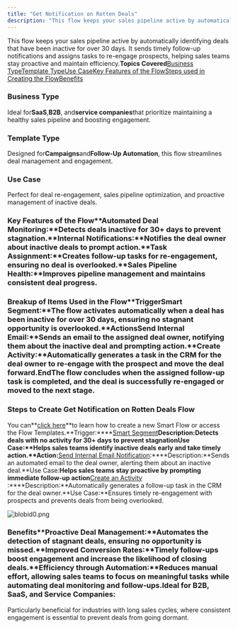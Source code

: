 ```yaml
---
title: "Get Notification on Rotten Deals"
description: "This flow keeps your sales pipeline active by automatically identifying deals that have been inactive for over 30 days. It sends timely follow-up noti..."
---
```


This flow keeps your sales pipeline active by automatically identifying deals that have been inactive for over 30 days. It sends timely follow-up notifications and assigns tasks to re-engage prospects, helping sales teams stay proactive and maintain efficiency.**Topics Covered**[Business Type](https://support.salesmate.io/hc/en-us/articles/42361349454873-Get-Notification-on-Rotten-Deals#h_01JHQ6C26E8V4VXF2DPX88JQ5X)[Template Type](https://support.salesmate.io/hc/en-us/articles/42361349454873-Get-Notification-on-Rotten-Deals#h_01JHQ6C26E0AP849CM0M7JKHBQ)[Use Case](https://support.salesmate.io/hc/en-us/articles/42361349454873-Get-Notification-on-Rotten-Deals#h_01JHQ6C26E5HA71SBKSYN23Z2J)[Key Features of the Flow](https://support.salesmate.io/hc/en-us/articles/42361349454873-Get-Notification-on-Rotten-Deals#h_01JHQ6CDX93G0GMS9CR7VD1CJC)[Steps used in Creating the Flow](https://support.salesmate.io/hc/en-us/articles/42361349454873-Get-Notification-on-Rotten-Deals#h_01JHQ6D9FP7E30XZ31VCKPAV5N)[Benefits](https://support.salesmate.io/hc/en-us/articles/42361349454873-Get-Notification-on-Rotten-Deals#h_01JHMMFTE8KF6T0KXD903ET9CZ)

### Business Type

Ideal for**SaaS**,**B2B**, and**service companies**that prioritize maintaining a healthy sales pipeline and boosting engagement.

### Template Type

Designed for**Campaigns**and**Follow-Up Automation**, this flow streamlines deal management and engagement.

### Use Case

Perfect for deal re-engagement, sales pipeline optimization, and proactive management of inactive deals.

### Key Features of the Flow**Automated Deal Monitoring:**Detects deals inactive for 30+ days to prevent stagnation.**Internal Notifications:**Notifies the deal owner about inactive deals to prompt action.**Task Assignment:**Creates follow-up tasks for re-engagement, ensuring no deal is overlooked.**Sales Pipeline Health:**Improves pipeline management and maintains consistent deal progress.

### Breakup of Items Used in the Flow**Trigger****Smart Segment:**The flow activates automatically when a deal has been inactive for over 30 days, ensuring no stagnant opportunity is overlooked.**Actions****Send Internal Email:**Sends an email to the assigned deal owner, notifying them about the inactive deal and prompting action.**Create Activity:**Automatically generates a task in the CRM for the deal owner to re-engage with the prospect and move the deal forward.**End**The flow concludes when the assigned follow-up task is completed, and the deal is successfully re-engaged or moved to the next stage.

### Steps to Create Get Notification on Rotten Deals Flow

You can**[click here](https://support.salesmate.io/hc/en-us/articles/42361349454873-Get-Notification-on-Rotten-Deals#)**to learn how to create a new Smart Flow or access the Flow Templates.**Trigger:****[Smart Segment](https://support.salesmate.io/hc/en-us/articles/37772408384665-Smart-Segment)****Description:**Detects deals with no activity for 30+ days to prevent stagnation**Use Case:**Helps sales teams identify inactive deals early and take timely action.**Action:****[Send Internal Email Notification](https://support.salesmate.io/hc/en-us/articles/38138259670809-Send-Internal-Email):****Description:**Sends an automated email to the deal owner, alerting them about an inactive deal.**Use Case:**Helps sales teams stay proactive by prompting immediate follow-up action**[Create an Activity](https://support.salesmate.io/hc/en-us/articles/38098733305753-Create-Record) :****Description:**Automatically generates a follow-up task in the CRM for the deal owner.**Use Case:**Ensures timely re-engagement with prospects and prevents deals from being overlooked.

![blobid0.png](./images/blobid0.png)

### Benefits**Proactive Deal Management:**Automates the detection of stagnant deals, ensuring no opportunity is missed.**Improved Conversion Rates:**Timely follow-ups boost engagement and increase the likelihood of closing deals.**Efficiency through Automation:**Reduces manual effort, allowing sales teams to focus on meaningful tasks while automating deal monitoring and follow-ups.**Ideal for B2B, SaaS, and Service Companies**:
Particularly beneficial for industries with long sales cycles, where consistent engagement is essential to prevent deals from going dormant.
